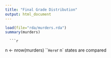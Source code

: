 ```yaml
---
title: "Final Grade Distribution"
output: html_document
---
```


```r
load(file="rda/murders.rda")
summary(murders)
```

      ```r
n <- nrow(murders)
```
Here `r n` states are compared
